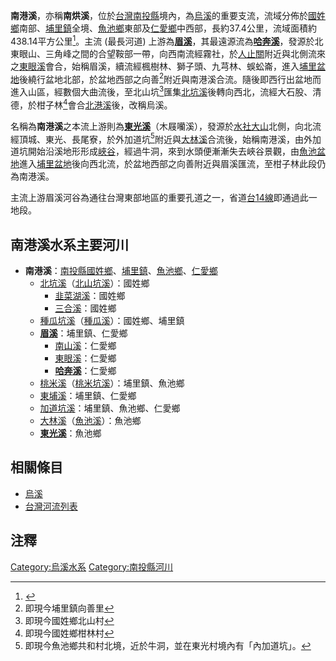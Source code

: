 {{Infobox river
| river_name = 南港溪
| other_name = 南烘溪
| image_name = Niudong Valley, Nankang River 20080607.jpg
| image_size = 300px
| caption =  流經[[南投縣|南投縣]][[埔里鎮|埔里鎮]]牛洞一帶的南港溪
| origin = 合望鞍部
| mouth = 柑子林
| progression = [[烏溪|烏溪]]
| basin_countries = {{ROC}}
| location = [[南投縣|南投縣]][[國姓鄉|國姓鄉]]、[[埔里鎮|埔里鎮]]、[[魚池鄉_(台灣)|魚池鄉]]、[[仁愛鄉|仁愛鄉]]
| length = {{convert|37.4|km|0|}}
| elevation = {{convert|2,663|m|0|}}
| mouth_elevation = 
| discharge = 
| watershed = {{convert|438.14|km2|0|}}
}}

'''南港溪'''，亦稱'''南烘溪'''，位於[[台灣|台灣]][[南投縣|南投縣]]境內，為[[烏溪|烏溪]]的重要支流，流域分佈於[[國姓鄉|國姓鄉]]南部、[[埔里鎮|埔里鎮]]全境、[[魚池鄉_(台灣)|魚池鄉]]東部及[[仁愛鄉|仁愛鄉]]中西部，長約37.4公里，流域面積約438.14平方公里<ref>{{cite web|language=zh-tw|url=http://www.yucc.org.tw/water/features/river/WuRiver|title=烏溪|author=|publisher=余紀忠文教基金會|date=|accessdate=2014-06-04|archive-url=https://web.archive.org/web/20140606215357/http://www.yucc.org.tw/water/features/river/WuRiver|archive-date=2014-06-06|dead-url=yes}}</ref>。主流 (最長河道) 上游為'''[[眉溪|眉溪]]'''，其最遠源流為'''[[哈奔溪|哈奔溪]]'''，發源於北東眼山、三角峰之間的合望鞍部一帶，向西南流經霧社，於[[人止關|人止關]]附近與北側流來之[[東眼溪_(南投縣)|東眼溪]]會合，始稱眉溪，續流經楓樹林、獅子頭、九芎林、蜈蚣崙，進入[[埔里盆地|埔里盆地]]後繞行盆地北部，於盆地西部之向善<ref>即現今埔里鎮向善里</ref>附近與南港溪合流。隨後即西行出盆地而進入山區，經數個大曲流後，至北山坑<ref>即現今國姓鄉北山村</ref>匯集[[北坑溪|北坑溪]]後轉向西北，流經大石股、清德，於柑子林<ref>即現今國姓鄉柑林村</ref>會合[[北港溪_(南投縣)|北港溪]]後，改稱烏溪。

名稱為'''南港溪'''之本流上游則為'''[[東光溪|東光溪]]'''（木屐囒溪），發源於[[水社大山|水社大山]]北側，向北流經頂城、東光、長尾寮，於外加道坑<ref>即現今魚池鄉共和村北境，近於牛洞，並在東光村境內有「內加道坑」。</ref>附近與[[大林溪|大林溪]]合流後，始稱南港溪，由外加道坑開始沿溪地形形成[[峽谷|峽谷]]，經過牛洞，來到水頭便漸漸失去峽谷景觀，由[[魚池盆地|魚池盆地]]進入[[埔里盆地|埔里盆地]]後向西北流，於盆地西部之向善附近與眉溪匯流，至柑子林此段仍為南港溪。

主流上游眉溪河谷為通往台灣東部地區的重要孔道之一，省道[[台14線|台14線]]即通過此一地段。

==南港溪水系主要河川==
*'''南港溪'''：[[南投縣|南投縣]][[國姓鄉|國姓鄉]]、[[埔里鎮|埔里鎮]]、[[魚池鄉_(台灣)|魚池鄉]]、[[仁愛鄉|仁愛鄉]]
**[[北坑溪|北坑溪]]（[[北山坑溪|北山坑溪]]）：國姓鄉
***[[韭菜湖溪|韭菜湖溪]]：國姓鄉 
***[[三合溪|三合溪]]：國姓鄉 
**[[種瓜坑溪|種瓜坑溪]]（[[種瓜溪|種瓜溪]]）：國姓鄉、埔里鎮
**'''[[眉溪|眉溪]]'''：埔里鎮、仁愛鄉
***[[南山溪|南山溪]]：仁愛鄉
***[[東眼溪_(南投縣)|東眼溪]]：仁愛鄉
***'''[[哈奔溪|哈奔溪]]'''：仁愛鄉
**[[桃米溪|桃米溪]]（[[桃米坑溪|桃米坑溪]]）：埔里鎮、魚池鄉
**[[東埔溪|東埔溪]]：埔里鎮、仁愛鄉
**[[加道坑溪|加道坑溪]]：埔里鎮、魚池鄉、仁愛鄉 
**[[大林溪|大林溪]]（[[魚池溪|魚池溪]]）：魚池鄉
**'''[[東光溪|東光溪]]'''：魚池鄉

==相關條目==
{{commons category|Nangang River (Nantou)}}
*[[烏溪|烏溪]]
*[[台灣河流列表|台灣河流列表]]

==注釋==
{{reflist|2}}

{{烏溪}}
{{台灣河流}}

[[Category:烏溪水系|Category:烏溪水系]]
[[Category:南投縣河川|Category:南投縣河川]]